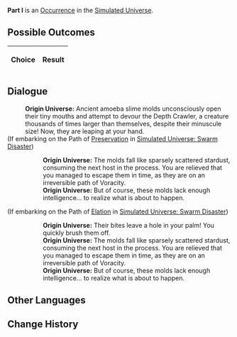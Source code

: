 {{Simulated Universe Event Infobox
|title         = Part I
|image         = 3.png
|type          =
|domains_su    = 
|domains_ext   = 
|domains_swarm = 
|domains_gng   = 
|requirements  =
|prev          = 
|next          = 
|indexRewards  =
|characters    = 
}}
'''Part I''' is an [[Simulated Universe/Occurrence|Occurrence]] in the [[Simulated Universe]].

==Possible Outcomes==
{| class="article-table"
!Choice
!Result

|}

<!--
==Gameplay Notes==

-->
==Dialogue==
{{Dialogue Start}}
:'''Origin Universe:''' Ancient amoeba slime molds unconsciously open their tiny mouths and attempt to devour the Depth Crawler, a creature thousands of times larger than themselves, despite their minuscule size! Now, they are leaping at your hand.
;(If embarking on the Path of [[Simulated Universe/Paths#Preservation|Preservation]] in [[Simulated Universe: Swarm Disaster]])
:{{SU Special Dialogue|Preservation|Flick them off.|These deceptive critters!}}
::'''Origin Universe:''' The molds fall like sparsely scattered stardust, consuming the next host in the process. You are relieved that you managed to escape them in time, as they are on an irreversible path of Voracity.
::'''Origin Universe:''' But of course, these molds lack enough intelligence... to realize what is about to happen.
;(If embarking on the Path of [[Simulated Universe/Paths#Elation|Elation]] in [[Simulated Universe: Swarm Disaster]])
:{{SU Special Dialogue|Elation|Keep them on your palm for a while longer.|Pinch it a little, raise it up high!}}
::'''Origin Universe:''' Their bites leave a hole in your palm! You quickly brush them off.
::'''Origin Universe:''' The molds fall like sparsely scattered stardust, consuming the next host in the process. You are relieved that you managed to escape them in time, as they are on an irreversible path of Voracity.
::'''Origin Universe:''' But of course, these molds lack enough intelligence... to realize what is about to happen.
{{Dialogue End}}

==Other Languages==
{{Other Languages
|en   = Part I
|zhs  = 其一
|zht  = 其一
|ja   = その1
|ko   = I
|es   = Parte I
|fr   = Partie I
|ru   = I
|th   = ตอน 1
|vi   = Phần 1
|de   = Teil 1
|id   = Bagian I
|pt   = Parte I
}}

==Change History==
{{Change History|1.0}}

